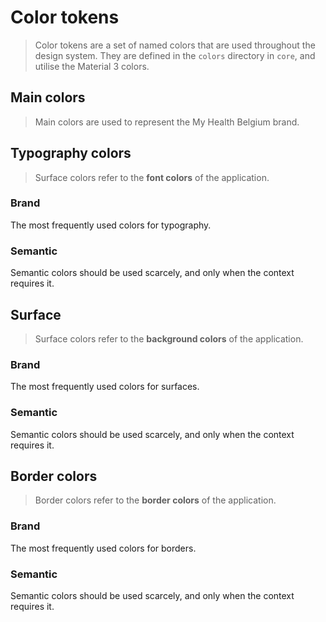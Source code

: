 
<Meta title="Foundations/Color tokens" />

# Color tokens

> Color tokens are a set of named colors that are used throughout the design system. They are defined in the `colors` directory in `core`, and utilise the Material 3 colors.

## Main colors

> Main colors are used to represent the My Health Belgium brand.

<ColorPalette>
  <ColorItem title="$color-primary" subtitle="Primary color blue ($primary-40)" colors={['#2473db']} />
  <ColorItem title="$color-secondary" subtitle="Secondary color green ($secondary-40)" colors={['#3fd591']} />
</ColorPalette>

## Typography colors

> Surface colors refer to the **font colors** of the application.

### Brand

The most frequently used colors for typography.

<ColorPalette>
  <ColorItem
    title="$typography-brand-primary-x"
    subtitle="Primary color swatches for brand typography, where `x` is the specified swatch"
    colors={{
      darker: '#164583',
      dark: '#1d5caf',
      medium: '#2473db',
      light: '#3e84df',
      lighter: '#ffffff',
    }}
  />
  <ColorItem
    title="$typography-brand-neutral-x"
    subtitle="Neutral color swatches for brand typography, where `x` is the specified swatch"
    colors={{
      darker: '#000000',
      dark: '#424242',
      medium: '#808080',
      light: '#8f8f8f',
      lighter: '#ffffff',
    }}
  />
</ColorPalette>

### Semantic

Semantic colors should be used scarcely, and only when the context requires it.

<ColorPalette>
  <ColorItem
    title="$typography-semantic-success"
    subtitle="Success typography color ($success-30)"
    colors={['#1d8657']}
  />
  <ColorItem
    title="$typography-semantic-warning"
    subtitle="Warning typography color ($warning-25)"
    colors={['#662e00']}
  />
  <ColorItem
    title="$typography-semantic-error-darker"
    subtitle="Error typography color ($error-20)"
    colors={['#470600']}
  />
  <ColorItem
    title="$typography-semantic-error-dark"
    subtitle="Error typography color ($error-25)"
    colors={['#8f0c00']}
  />
  <ColorItem
    title="$typography-semantic-error-x"
    subtitle="Error color swatches for semantic surfaces, where `x` is the specified swatch"
    colors={{
      darker: '#470600',
      dark: '#8f0c00',
      medium: '#d11100',
    }}
  />
</ColorPalette>

## Surface

> Surface colors refer to the **background colors** of the application.

### Brand

The most frequently used colors for surfaces.

<ColorPalette>
  <ColorItem
    title="$surface-brand-primary-x"
    subtitle="Primary color swatches for brand surfaces, where `x` is the specified swatch"
    colors={{
      darker: '#164583',
      dark: '#1d5caf',
      medium: '#2473db',
      light: '#caddf6',
      lighter: '#f2f7fd',
    }}
  />
  <ColorItem
    title="$surface-brand-secondary-x"
    subtitle="Secondary color swatches for brand surfaces, where `x` is the specified swatch"
    colors={{
      darker: '#0a2e1e',
      dark: '#145c3c',
      medium: '#1d8657',
      light: '#b8efd6',
      lighter: '#f2fcf8',
    }}
  />
  <ColorItem
    title="$surface-brand-tertiary-x"
    subtitle="Tertiary color swatches for brand surfaces, where `x` is the specified swatch"
    colors={{
      darker: '#665700',
      dark: '#998200',
      medium: '#ccad00',
      light: '#ffe761',
      lighter: '#fffdf0',
    }}
  />
  <ColorItem
    title="$surface-brand-neutral-x"
    subtitle="Neutral color swatches for brand surfaces, where `x` is the specified swatch"
    colors={{
      darker: '#000000',
      dark: '#696969',
      medium: '#808080',
      light: '#ebebeb',
      lighter: '#f5f5f5',
    }}
  />
</ColorPalette>

### Semantic

Semantic colors should be used scarcely, and only when the context requires it.

<ColorPalette>
  <ColorItem
    title="$surface-semantic-success-x"
    subtitle="Success color swatches for semantic surfaces, where `x` is the specified swatch"
    colors={{
      darker: '#0a2e1e',
      dark: '#145c3c',
      medium: '#1d8657',
      light: '#b8efd6',
      lighter: '#f2fcf8',
    }}
  />
  <ColorItem
    title="$surface-semantic-warning-x"
    subtitle="Warning color swatches for semantic surfaces, where `x` is the specified swatch"
    colors={{
      darker: '#331700',
      dark: '#662e00',
      medium: '#994500',
      light: '#ffca9e',
      lighter: '#ffeee0',
    }}
  />
  <ColorItem
    title="$surface-semantic-error-x"
    subtitle="Error color swatches for semantic surfaces, where `x` is the specified swatch"
    colors={{
      darker: '#470600',
      dark: '#8f0c00',
      medium: '#c41C0d',
      light: '#ffdad6',
      lighter: '#fff6f5',
    }}
  />
</ColorPalette>

## Border colors

> Border colors refer to the **border colors** of the application.

### Brand

The most frequently used colors for borders.

<ColorPalette>
  <ColorItem
    title="$border-brand-primary-x"
    subtitle="Primary color swatches for brand borders, where `x` is the specified swatch"
    colors={{
      darker: '#164583',
      dark: '#1d5caf',
      medium: '#2473db',
      light: '#caddf6',
      lighter: '#f2f7fd',
    }}
  />
  <ColorItem
    title="$border-brand-secondary-x"
    subtitle="Secondary color swatches for brand borders, where `x` is the specified swatch"
    colors={{
      darker: '#0a2e1e',
      dark: '#145c3c',
      medium: '#1d8657',
      light: '#b8efd6',
      lighter: '#f2fcf8',
    }}
  />
  <ColorItem
    title="$border-brand-tertiary-x"
    subtitle="Tertiary color swatches for brand borders, where `x` is the specified swatch"
    colors={{
      darker: '#332b00',
      dark: '#665700',
      medium: '#ccad00',
      light: '#ffe761',
      lighter: '#fffdf0',
    }}
  />
  <ColorItem
    title="$border-brand-neutral-x"
    subtitle="Neutral color swatches for brand borders, where `x` is the specified swatch"
    colors={{
      darker: '#000000',
      dark: '#696969',
      medium: '#808080',
      light: '#ebebeb',
      lighter: '#D1D1D1',
    }}
  />
</ColorPalette>

### Semantic

Semantic colors should be used scarcely, and only when the context requires it.

<ColorPalette>
  <ColorItem
    title="$border-semantic-success-x"
    subtitle="Success color swatches for semantic borders, where `x` is the specified swatch"
    colors={{
      darker: '#0a2e1e',
      dark: '#145c3c',
      medium: '#1d8657',
      light: '#b8efd6',
      lighter: '#f2fcf8',
    }}
  />
  <ColorItem
    title="$border-semantic-warning-x"
    subtitle="Warning color swatches for semantic borders, where `x` is the specified swatch"
    colors={{
      darker: '#331700',
      dark: '#662e00',
      medium: '#994500',
      light: '#ffca9e',
      lighter: '#ffeee0',
    }}
  />
  <ColorItem
    title="$border-semantic-error-x"
    subtitle="Error color swatches for semantic borders, where `x` is the specified swatch"
    colors={{
      darker: '#000000',
      dark: '#8f0c00',
      medium: '#C41C0D',
      light: '#ffdad6',
      lighter: '#fff6f5',
    }}
  />
</ColorPalette>
